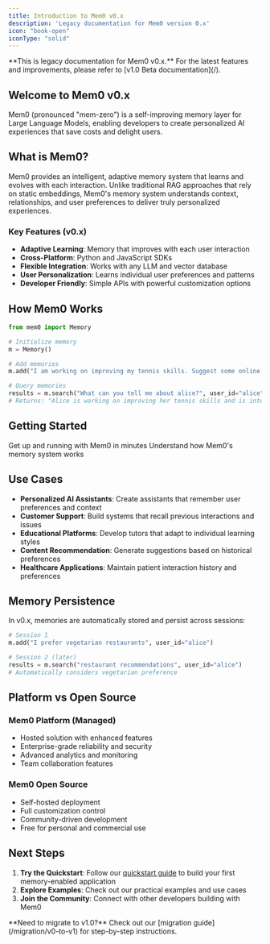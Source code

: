 ```yaml
---
title: Introduction to Mem0 v0.x
description: 'Legacy documentation for Mem0 version 0.x'
icon: "book-open"
iconType: "solid"
---
```


<Warning>
**This is legacy documentation for Mem0 v0.x.** For the latest features and improvements, please refer to [v1.0 Beta documentation](/).
</Warning>

## Welcome to Mem0 v0.x

Mem0 (pronounced "mem-zero") is a self-improving memory layer for Large Language Models, enabling developers to create personalized AI experiences that save costs and delight users.

## What is Mem0?

Mem0 provides an intelligent, adaptive memory system that learns and evolves with each interaction. Unlike traditional RAG approaches that rely on static embeddings, Mem0's memory system understands context, relationships, and user preferences to deliver truly personalized experiences.

### Key Features (v0.x)

- **Adaptive Learning**: Memory that improves with each user interaction
- **Cross-Platform**: Python and JavaScript SDKs
- **Flexible Integration**: Works with any LLM and vector database
- **User Personalization**: Learns individual user preferences and patterns
- **Developer Friendly**: Simple APIs with powerful customization options

## How Mem0 Works

```python
from mem0 import Memory

# Initialize memory
m = Memory()

# Add memories
m.add("I am working on improving my tennis skills. Suggest some online courses.", user_id="alice")

# Query memories
results = m.search("What can you tell me about alice?", user_id="alice")
# Returns: "Alice is working on improving her tennis skills and is interested in online courses"
```

## Getting Started

<CardGroup cols={2}>
  <Card title="Quick Start" icon="rocket" href="/v0x/quickstart">
    Get up and running with Mem0 in minutes
  </Card>
  <Card title="Core Concepts" icon="brain" href="/v0x/core-concepts/memory-types">
    Understand how Mem0's memory system works
  </Card>
</CardGroup>

## Use Cases

- **Personalized AI Assistants**: Create assistants that remember user preferences and context
- **Customer Support**: Build systems that recall previous interactions and issues
- **Educational Platforms**: Develop tutors that adapt to individual learning styles
- **Content Recommendation**: Generate suggestions based on historical preferences
- **Healthcare Applications**: Maintain patient interaction history and preferences

## Memory Persistence

In v0.x, memories are automatically stored and persist across sessions:

```python
# Session 1
m.add("I prefer vegetarian restaurants", user_id="alice")

# Session 2 (later)
results = m.search("restaurant recommendations", user_id="alice")
# Automatically considers vegetarian preference
```

## Platform vs Open Source

### Mem0 Platform (Managed)
- Hosted solution with enhanced features
- Enterprise-grade reliability and security
- Advanced analytics and monitoring
- Team collaboration features

### Mem0 Open Source
- Self-hosted deployment
- Full customization control
- Community-driven development
- Free for personal and commercial use

## Next Steps

1. **Try the Quickstart**: Follow our [quickstart guide](/v0x/quickstart) to build your first memory-enabled application
2. **Explore Examples**: Check out our practical examples and use cases
3. **Join the Community**: Connect with other developers building with Mem0

<Info>
**Need to migrate to v1.0?** Check out our [migration guide](/migration/v0-to-v1) for step-by-step instructions.
</Info>